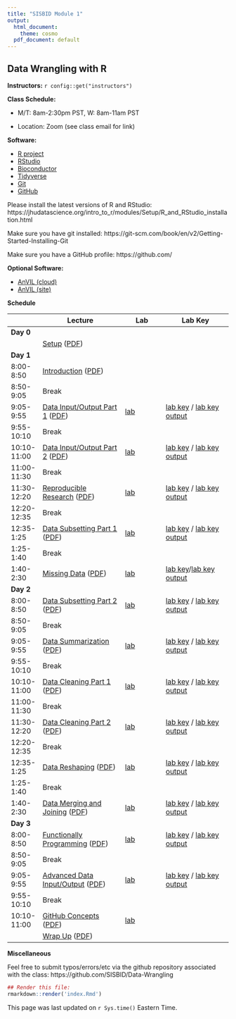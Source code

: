 ```yaml
---
title: "SISBID Module 1"
output:
  html_document:
    theme: cosmo
  pdf_document: default
---
```


## Data Wrangling with R

**Instructors:** `r config::get("instructors")`

**Class Schedule:**

* M/T: 8am-2:30pm PST, W: 8am-11am PST

* Location: Zoom (see class email for link)

**Software:**

* [R project](http://www.r-project.org/)
* [RStudio](http://www.rstudio.com/)
* [Bioconductor](http://bioconductor.org/)
* [Tidyverse](https://www.tidyverse.org/)
* [Git](https://git-scm.com/)
* [GitHub](https://github.com/)

Please install the latest versions of R and RStudio:
https://jhudatascience.org/intro_to_r/modules/Setup/R_and_RStudio_installation.html

Make sure you have git installed: https://git-scm.com/book/en/v2/Getting-Started-Installing-Git

Make sure you have a GitHub profile: https://github.com/

**Optional Software:**

* [AnVIL (cloud)](https://anvil.terra.bio/)
* [AnVIL (site)](https://anvilproject.org/)

<!--
**Resources:**

* [Rstudio Cloud Class Project Homepage](https://rstudio.cloud/spaces/21228/projects)
* [Rstudio's cheatsheets](http://www.rstudio.com/resources/cheatsheets/) 
* [R for Data Science](http://r4ds.had.co.nz/)
* [JHU Cloud-Based Data Science](https://leanpub.com/universities/set/jhu/cloud-based-data-science)
* [Git for Humans](https://speakerdeck.com/alicebartlett/git-for-humans)
* [GitHub Labs](https://lab.github.com/)
* [swirl](http://swirlstats.com/)
* [Datacamp](http://datacamp.com/)

--> 

**Schedule**

|             | **Lecture**                                  | **Lab**               | **Lab Key**                          |
|-------------|----------------------------------------------|-----------------------|--------------------------------------|
| **Day 0**   |                                              |                       |                                      |
|             | [Setup][x1] ([PDF][x2])                      |                       |                                      |
| **Day 1**   |                                              |                       |                                      |
| 8:00-8:50   | [Introduction][01] ([PDF][02])               |                       |                                      |
| 8:50-9:05   | Break                                        |                       |                                      |
| 9:05-9:55   | [Data Input/Output Part 1][03] ([PDF][04])   | [lab][05]             | [lab key][06] / [lab key output][07] |
| 9:55-10:10  | Break                                        |                       |                                      |
| 10:10-11:00 | [Data Input/Output Part 2][08] ([PDF][09])   | [lab][10]             | [lab key][11] / [lab key output][12] |
| 11:00-11:30 | Break                                        |                       |                                      |
| 11:30-12:20 | [Reproducible Research][13] ([PDF][14])      | [lab][15]             | [lab key][16] / [lab key output][17] |
| 12:20-12:35 | Break                                        |                       |                                      |
| 12:35-1:25  | [Data Subsetting Part 1][22] ([PDF][23])     | [lab][24]             |       [lab key][25] / [lab key output][26]                               |
| 1:25-1:40   | Break                                        |                       |                                      |
| 1:40-2:30   | [Missing Data][x5] ([PDF][x6])               | [lab][x7]             | [lab key][x8]/[lab key output][x9]                                      |
| **Day 2**   |                                              |                       |                                      |
| 8:00-8:50   | [Data Subsetting Part 2][27] ([PDF][28])     | [lab][29]             | [lab key][30] / [lab key output][31]  |
| 8:50-9:05   | Break                                        |                       |                                      |
| 9:05-9:55   | [Data Summarization][32] ([PDF][33])         | [lab][34]             | [lab key][35] / [lab key output][36] |
| 9:55-10:10  | Break                                        |                       |                                      |
| 10:10-11:00 | [Data Cleaning Part 1][37] ([PDF][38])       | [lab][39]             | [lab key][40] / [lab key output][41]|
| 11:00-11:30 | Break                                        |                       |                                      |
| 11:30-12:20 | [Data Cleaning Part 2][x10] ([PDF][x11])     | [lab][x12]            | [lab key][x13] / [lab key output][x14] |
| 12:20-12:35 | Break                                        |                       |                                      |
| 12:35-1:25  | [Data Reshaping][42] ([PDF][43])             | [lab][44]             | [lab key][45] / [lab key output][46] |
| 1:25-1:40   | Break                                        |                       |                                      |
| 1:40-2:30   | [Data Merging and Joining][47] ([PDF][48])   | [lab][49]             | [lab key][50] / [lab key output][51] |
| **Day 3**   |                                              |                       |                                      |
| 8:00-8:50   | [Functionally Programming][57] ([PDF][58])   | [lab][59]             | [lab key][60] / [lab key output][61] |
| 8:50-9:05   | Break                                        |                       |                                      |
| 9:05-9:55   | [Advanced Data Input/Output][52] ([PDF][53]) | [lab][54]             | [lab key][55] / [lab key output][56] |
| 9:55-10:10  | Break                                        |                       |                                      |
| 10:10-11:00 | [GitHub Concepts][18] ([PDF][19])            |        [lab][21]      |                                      |
|             | [Wrap Up][64] ([PDF][65])                    |                       |                                      |


[x1]: lecture_notes/Setup.html
[x2]: lecture_notes/Setup.pdf
[01]: https://docs.google.com/presentation/d/1IpQGkwgbdisTnQ2zeBeKKf6ikl20GVsu49cKu4wN-5I/edit?usp=sharing
[02]: lecture_notes/sisbid_intro_2023.pdf
[03]: lecture_notes/Data_IO_Part1.html
[04]: lecture_notes/Data_IO_Part1.pdf
[05]: labs/data-io-lab-part1.Rmd
[06]: labs/data-io-lab-part1-key.Rmd
[07]: labs/data-io-lab-part1-key.html
[08]: lecture_notes/Data_IO_Part2.html
[09]: lecture_notes/Data_IO_Part2.pdf
[10]: labs/data-io-lab-part2.Rmd
[11]: labs/data-io-lab-part2-key.Rmd
[12]: labs/data-io-lab-part2-key.html
[13]: https://docs.google.com/presentation/d/1SqI4Pqg_-fmjA_Ecr6OoCmhw4bfDfTXF5DFnRLwbjvI/edit?usp=sharing
[14]: lecture_notes/sisbid_rep_research_2023.pdf
[15]: labs/rmarkdown-lab.Rmd
[16]: labs/rmarkdown-lab-key.Rmd
[17]: labs/rmarkdown-lab-key.html
[18]: https://docs.google.com/presentation/d/1E0o-VNm_IatdpKX7pMjBTGdnMtf8iPVqEAd7PSaN0OM/edit?usp=sharing
[19]: lecture_notes/sisbid_github_2023.pdf
[20]: https://lab.github.com/githubtraining/introduction-to-github
[21]: labs/github-lab.md
[x5]: lecture_notes/Data_Missing.html
[x6]: lecture_notes/Data_Missing.pdf
[x7]: labs/missing-data-lab.Rmd
[x8]: labs/missing-data-lab-key.Rmd
[x9]: labs/missing-data-lab-key.html

[x3]: lecture_notes/Updating_files_with_github.html
[x4]: lecture_notes/Updating_files_with_github.pdf
[22]: lecture_notes/Data_Subsetting_Part1.html
[23]: lecture_notes/Data_Subsetting_Part1.pdf
[24]: labs/data-subsetting-lab-part1.Rmd
[25]: labs/data-subsetting-lab-part1-key.Rmd
[26]: labs/data-subsetting-lab-part1-key.html
[27]: lecture_notes/Data_Subsetting_Part2.html
[28]: lecture_notes/Data_Subsetting_Part2.pdf
[29]: labs/data-subsetting-lab-part2.Rmd
[30]: labs/data-subsetting-lab-part2-key.Rmd
[31]: labs/data-subsetting-lab-part2-key.html
[32]: lecture_notes/Data_Summarization.html
[33]: lecture_notes/Data_Summarization.pdf
[34]: labs/data-summarization-lab.Rmd
[35]: labs/data-summarization-lab-key.Rmd
[36]: labs/data-summarization-lab-key.html
[37]: lecture_notes/Data_Cleaning.html
[38]: lecture_notes/Data_Cleaning.pdf
[39]: labs/data-cleaning-lab.Rmd
[40]: labs/data-cleaning-lab-key.Rmd
[41]: labs/data-cleaning-lab-key.html
[x10]:lecture_notes/Data_Cleaning_Part2.html
[x11]:lecture_notes/Data_Cleaning_Part2.pdf
[x12]:labs/data-cleaning-lab-part2.Rmd
[x13]:labs/data-cleaning-lab-part2-key.Rmd
[x14]:labs/data-cleaning-lab-part2-key.html
[42]: lecture_notes/Data_Reshaping.html
[43]: lecture_notes/Data_Reshaping.pdf
[44]: labs/data-reshaping-lab.Rmd
[45]: labs/data-reshaping-lab-key.Rmd
[46]: labs/data-reshaping-lab-key.html
[47]: lecture_notes/Merging_Join.html
[48]: lecture_notes/Merging_Join.pdf
[49]: labs/merging-lab.Rmd
[50]: labs/merging-lab-key.Rmd
[51]: labs/merging-lab-key.html

[52]: lecture_notes/Advanced_Data_IO.html
[53]: lecture_notes/Advanced_Data_IO.pdf
[54]: labs/advanced-io-lab.Rmd
[55]: labs/advanced-io-lab-key.Rmd
[56]: labs/advanced-io-lab-key.html
[57]: lecture_notes/Functional_Programming.html
[58]: lecture_notes/Functional_Programming.pdf
[59]: labs/functional-program-lab.Rmd
[60]: labs/functional-program-lab-key.Rmd
[61]: labs/functional-program-lab-key.html
[62]: lecture_notes/Bioconductor_intro.html
[63]: lecture_notes/Bioconductor_intro.pdf
[64]: https://docs.google.com/presentation/d/18UA0WLDVasiSijFyRJZ3T3GWl8eokv4GBxMzQKy8sjk/edit?usp=sharing
[65]: lecture_notes/sisbid_wrap_up_2022.pdf

**Miscellaneous**

Feel free to submit typos/errors/etc via the github repository associated with the class: 
https://github.com/SISBID/Data-Wrangling

```r
## Render this file:
rmarkdown::render('index.Rmd')
```

This page was last updated on `r Sys.time()` Eastern Time.
